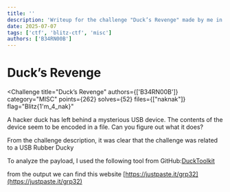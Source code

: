 ```yaml
---
title: ''
description: 'Writeup for the challenge "Duck’s Revenge" made by me in Blitz CTF 2025'
date: 2025-07-07
tags: ['ctf', 'blitz-ctf', 'misc']
authors: ['B34RN00B']
---
```


# Duck’s Revenge


<Challenge
  title="Duck’s Revenge"
  authors={['B34RN00B']}
  category="MISC"
  points={262}
  solves={52}
  files={["naknak"]}
  flag="Blitz{1'm_4_nak}"
>
 A hacker duck has left behind a mysterious USB device. The contents of the device seem to be encoded in a file. Can you figure out what it does?
</Challenge>

From the challenge description, it was clear that the challenge was related to a USB Rubber Ducky

To analyze the payload, I used the following tool from GitHub:[DuckToolkit](https://github.com/kevthehermit/DuckToolkit)

from the output we can find this website [https://justpaste.it/grp32](https://justpaste.it/grp32)

